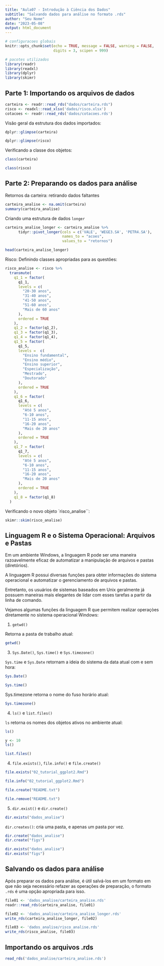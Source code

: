 ```yaml
---
title: "Aula07 - Introdução à Ciência dos Dados"
subtitle: "Salvando dados para análise no formato .rds"
author: "Seu Nome"
date: "2023-05-08"
output: html_document
---
```


```r
# configuracoes globais
knitr::opts_chunk$set(echo = TRUE, message = FALSE, warning = FALSE, 
                      digits = 3, scipen = 999)

# pacotes utilizados
library(readr)
library(readxl)
library(dplyr)
library(skimr)
```


## Parte 1: Importando os arquivos de dados

```r
carteira <- readr::read_rds("dados/carteira.rds")
risco <- readxl::read_xlsx('dados/risco.xlsx')
cotacoes <- readr::read_rds('dados/cotacoes.rds')
```

Visão geral da estrutura dos dados importados:

```r
dplyr::glimpse(carteira)
```


```r
dplyr::glimpse(risco)
```


Verificando a classe dos objetos:

```r
class(carteira)
```

```r
class(risco)
```


## Parte 2: Preparando os dados para análise

Retornos da carteira: retirando dados faltantes

```r
carteira_analise <- na.omit(carteira)
summary(carteira_analise)
```

Criando uma estrutura de dados `longer`

```r
carteira_analise_longer <- carteira_analise %>% 
      tidyr::pivot_longer(cols = c('VALE', 'WEGE3.SA', 'PETR4.SA'), 
                          names_to = "acoes", 
                          values_to = "retornos")

head(carteira_analise_longer)
```

Risco: Definindo classes apropriadas para as questões:

```r
risco_analise <- risco %>%
  transmute(
    q1_1 = factor(
      q1_1,
      levels = c(
        "20-30 anos",
        "31-40 anos",
        "41-50 anos",
        "51-60 anos",
        "Mais de 60 anos"
      ),
      ordered = TRUE
    ),
    q1_2 = factor(q1_2),
    q1_3 = factor(q1_3),
    q1_4 = factor(q1_4),
    q1_5 = factor(
      q1_5,
      levels =  c(
        "Ensino fundamental",
        "Ensino médio",
        "Ensino superior",
        "Especialização",
        "Mestrado",
        "Doutorado"
      ),
      ordered = TRUE
    ),
    q1_6 = factor(
      q1_6,
      levels = c(
        "Até 5 anos",
        "6-10 anos",
        "11-15 anos",
        "16-20 anos",
        "Mais de 20 anos"
      ),
      ordered = TRUE
    ),
    q1_7 = factor(
      q1_7,
      levels = c(
        "Até 5 anos",
        "6-10 anos",
        "11-15 anos",
        "16-20 anos",
        "Mais de 20 anos"
      ),
      ordered = TRUE
    ),
    q1_8 = factor(q1_8)
  )
```


Verificando o novo objeto `risco_analise``:

```r
skimr::skim(risco_analise)
```


## Linguagem R e o Sistema Operacional: Arquivos e Pastas

Em um ambiente Windows, a linguagem R pode ser uma maneira razoavelmente 
eficaz de automatizar a manipulação de arquivos e pastas (diretórios).

A linguagem R possui diversas funções para obter informações do sistema 
operacional e automatizar o gerenciamento de arquivos e pastas. 

Entretanto, os usuários de sistemas baseados em Unix geralmente já possuem 
maneiras mais elegantes de lidar com esses tarefas a partir da linha de 
comando.

Vejamos algumas funções da linguagem R que permitem realizar operaçòes 
diretamente no sistema operacional Windows:

1. `getwd()`

Retorna a pasta de trabalho atual:

```r
getwd()
```


3. `Sys.Date()`, `Sys.time()` e `Sys.timezone()`

`Sys.time` e `Sys.Date` retornam a ideia do sistema da data atual 
com e sem hora:

```r
Sys.Date()
```

```r
Sys.time()
```

Sys.timezone retorna o nome do fuso horário atual:

```r
Sys.timezone()
```


4. `ls()` e `list.files()`

`ls` retorna os nomes dos objetos ativos no ambiente atual:

```r
ls()
```


```r
y <- 10
ls()
```


```r
list.files()
```


4. `file.exists()`, `file.info()` e `file.create()`

```r
file.exists("02_tutorial_ggplot2.Rmd")
```

```r
file.info("02_tutorial_ggplot2.Rmd")
```

```r
file.create("README.txt")
```

```r
file.remove("README.txt")
```


5. `dir.exist()` e `dir.create()`

```r
dir.exists("dados_analise")
```

`dir.creates() `: cria uma pasta, e apenas um pasta por vez.

```r
dir.create("dados_analise")
dir.create("figs")
```


```r
dir.exists("dados_analise")
dir.exists("figs")
```


## Salvando os dados para análise

  Após preparar os dados para análise, é útil salvá-los em um formato 
em que não seja necessário refazer as operações de preparação, o 
formato `.rds` é uma opção apropriada para isso. 

```r
file01 <- 'dados_analise/carteira_analise.rds'
readr::read_rds(carteira_analise, file01)
```


```r
file02 <- 'dados_analise/carteira_analise_longer.rds'
write_rds(carteira_analise_longer, file02)
```


```r
file03 <- 'dados_analise/risco_analise.rds'
write_rds(risco_analise, file03)
```


## Importando os arquivos .rds

```r
read_rds('dados_analise/carteira_analise.rds')
```


